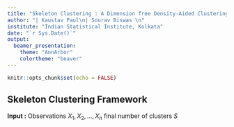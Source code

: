 ```yaml
---
title: "Skeleton Clustering : A Dimension free Density-Aided Clustering"
author: "| Kaustav Paul\n| Sourav Biswas \n"
institute: "Indian Statistical Institute, Kolkata"
date: "`r Sys.Date()`"
output: 
  beamer_presentation:
    theme: "AnnArbor"
    colortheme: "beaver"
---
```


```r
knitr::opts_chunk$set(echo = FALSE)
```

## Skeleton Clustering Framework

**Input :** Observations $X_1,X_2,\ldots,X_n$ final number of clusters $S$
